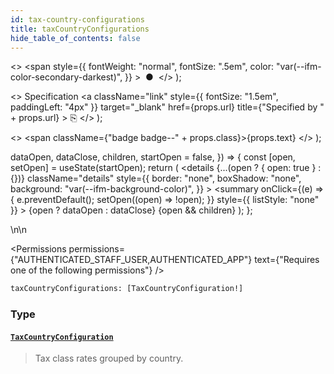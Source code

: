 ```yaml
---
id: tax-country-configurations
title: taxCountryConfigurations
hide_table_of_contents: false
---
```


  <>
    <span
      style={{
        fontWeight: "normal",
        fontSize: ".5em",
        color: "var(--ifm-color-secondary-darkest)",
      }}
    >
      &nbsp;●&nbsp;
    </span>
  </>
);

  <>
    Specification
    <a
      className="link"
      style={{ fontSize: "1.5em", paddingLeft: "4px" }}
      target="\_blank"
      href={props.url}
      title={"Specified by " + props.url}
    >
      ⎘
    </a>
  </>
);

  <>
    <span className={"badge badge--" + props.class}>{props.text}</span>
  </>
);


  dataOpen,
  dataClose,
  children,
  startOpen = false,
}) => {
  const [open, setOpen] = useState(startOpen);
  return (
    <details
      {...(open ? { open: true } : {})}
      className="details"
      style={{
        border: "none",
        boxShadow: "none",
        background: "var(--ifm-background-color)",
      }}
    >
      <summary
        onClick={(e) => {
          e.preventDefault();
          setOpen((open) => !open);
        }}
        style={{ listStyle: "none" }}
      >
        {open ? dataOpen : dataClose}
      </summary>
      {open && children}
    </details>
  );
};

\n\n

<Permissions
  permissions={"AUTHENTICATED_STAFF_USER,AUTHENTICATED_APP"}
  text={"Requires one of the following permissions"}
/>

```graphql
taxCountryConfigurations: [TaxCountryConfiguration!]
```

### Type

#### [`TaxCountryConfiguration`](../../../api-reference/taxes/objects/tax-country-configuration) <Badge class="secondary" text="object"/>

> Tax class rates grouped by country.
>
> <Badge text="Added in Saleor 3.9" class="secondary margin-bottom--sm" />
>
> <FeaturePreview />


